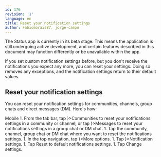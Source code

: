 ```yaml
---
id: 176
revision: '1'
language: en
title: Reset your notification settings
author: Fabiomorais87, jorge-campo
---
```


<Admonition type="beta" status="Status app is currently in beta stage">
  The Status app is currently in its beta stage. This means the application is still undergoing active development, and certain features described in this document may function differently or be unavailable within the app.
</Admonition>

If you set custom notification settings before, but you don't receive the notifications you expect any more, you can reset your settings. Doing so removes any exceptions, and the notification settings return to their default values.

## Reset your notification settings

You can reset your notification settings for communities, channels, group chats and direct messages (DM). Here's how:

<Tabs defaultValue="Mobile">
  <TabsList size={32}>
    <TabsTrigger value="Mobile">
      Mobile
    </TabsTrigger>
  </TabsList>

  <TabsContent value="Mobile">
    1. From the tab bar, tap <ContextTag icon={<CommunitiesIcon />}>Communities</ContextTag> to reset your notifications settings in a community or channel, or tap <ContextTag icon={<MessengerIcon />}>Messages</ContextTag> to reset your notifications settings in a group chat or DM chat.
    1. Tap the community, channel, group chat or DM chat where you want to reset the notifications settings.
    1. In the top navigation, tap <ContextTag icon={<OptionsIcon />}>More options</ContextTag>.
    1. Tap <ContextTag icon={<NotificationsIcon />}>Notification settings</ContextTag>.
    1. Tap <ContextTag>Reset to default notifications settings</ContextTag>.
    1. Tap <ContextTag>Change settings</ContextTag>.
  </TabsContent>
</Tabs>
